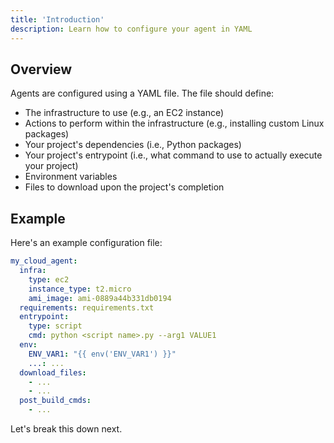 ```yaml
---
title: 'Introduction'
description: Learn how to configure your agent in YAML
---
```


## Overview
  Agents are configured using a YAML file. The file should define:
  - The infrastructure to use (e.g., an EC2 instance)
  - Actions to perform within the infrastructure (e.g., installing custom Linux packages)
  - Your project's dependencies (i.e., Python packages)
  - Your project's entrypoint (i.e., what command to use to actually execute your project)
  - Environment variables
  - Files to download upon the project's completion

## Example
  Here's an example configuration file:
  ```yaml alto.yml
  my_cloud_agent:
    infra:
      type: ec2  
      instance_type: t2.micro
      ami_image: ami-0889a44b331db0194
    requirements: requirements.txt
    entrypoint:
      type: script
      cmd: python <script name>.py --arg1 VALUE1
    env:
      ENV_VAR1: "{{ env('ENV_VAR1') }}"
      ...: ...
    download_files:
      - ...
      - ...
    post_build_cmds:
      - ...
  ```

  Let's break this down next.